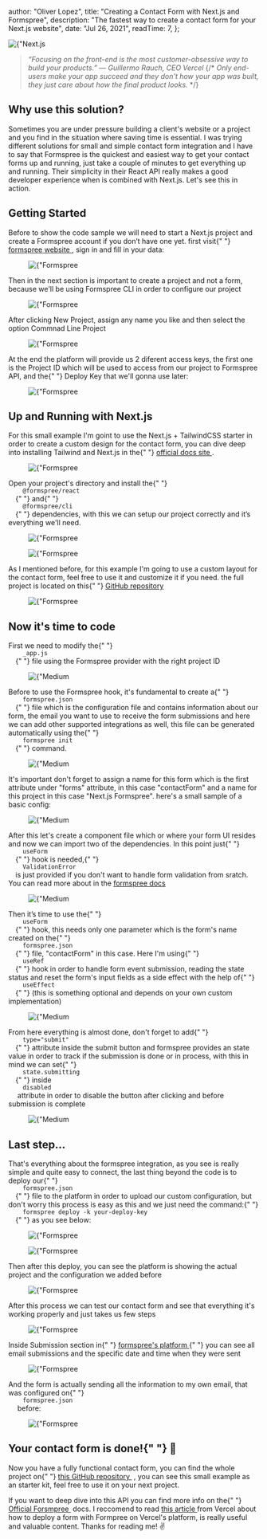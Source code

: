 
  author: "Oliver Lopez",
  title: "Creating a Contact Form with Next.js and Formspree",
  description:
    "The fastest way to create a contact form for your Next.js website",
  date: "Jul 26, 2021",
  readTime: 7,
};


<div>
  <Image
    src={
      "/static/images/blog_img/nextjs-and-formspree/next_formspree_banner.svg"
    }
    alt={"Next.js and Formspree"}
    layout="responsive"
    width={500}
    height={150}
  />
</div>

<blockquote className="base-text break-words text-md text-left leading-relaxed">
  <i>
    “Focusing on the front-end is the most customer-obsessive way to build your
    products.” — <span>Guillermo Rauch, CEO Vercel</span>
  </i>
  {/* <i>
    Only end-users make your app succeed and they don't how your app was built,
    they just care about how the final product looks.
  </i> */}
</blockquote>

<h2 className="mt-6 text-2xl font-bold">Why use this solution?</h2>

<p className="basic-text break-words text-md text-left leading-relaxed text-gray-700 dark:text-white">
  Sometimes you are under pressure building a client's website or a project and
  you find in the situation where saving time is essential. I was trying
  different solutions for small and simple contact form integration and I have
  to say that Formspree is the quickest and easiest way to get your contact
  forms up and running, just take a couple of minutes to get everything up and
  running. Their simplicity in their React API really makes a good developer
  experience when is combined with Next.js. Let's see this in action.
</p>

<h2 className="mt-6 text-2xl font-bold">Getting Started</h2>

<p className="basic-text break-words text-md text-left leading-relaxed text-gray-700 dark:text-white">
  Before to show the code sample we will need to start a Next.js project and
  create a Formspree account if you don’t have one yet. first visit{" "}
  <a
    className="text-blue-500 dark:text-blue-300"
    href="https://formspree.io/login"
  >
    formspree website
  </a>
  , sign in and fill in your data:
</p>

<figure className="md:px-5 md:mt-4 md:mb-5">
  <Image
    className="rounded-lg"
    src={"/static/images/blog_img/nextjs-and-formspree/platform_1.png"}
    alt={"Formspree sign up"}
    layout="responsive"
    width={700}
    height={375}
  />
</figure>

<p className="basic-text break-words text-md text-left leading-relaxed text-gray-700 dark:text-white">
  Then in the next section is important to create a project and not a form,
  because we'll be using Formspree CLI in order to configure our project
</p>

<figure className="md:px-5 md:mt-4 md:mb-5">
  <Image
    className="rounded-lg"
    src={"/static/images/blog_img/nextjs-and-formspree/platform_2.png"}
    alt={"Formspree create a project"}
    layout="responsive"
    width={700}
    height={375}
  />
</figure>

<p className="basic-text break-words text-md text-left leading-relaxed text-gray-700 dark:text-white">
  After clicking New Project, assign any name you like and then select the
  option <span className="font-bold">Commnad Line Project</span>
</p>

<figure className="md:px-5 md:mt-4 md:mb-5">
  <Image
    className="rounded-lg"
    src={"/static/images/blog_img/nextjs-and-formspree/platform_3.png"}
    alt={"Formspree sign up"}
    layout="responsive"
    width={400}
    height={450}
  />
</figure>

<p className="basic-text break-words text-md text-left leading-relaxed text-gray-700 dark:text-white">
  At the end the platform will provide us 2 diferent access keys, the first one
  is the <span className="font-bold">Project ID</span> which will be used to
  access from our project to Formspree API, and the{" "}
  <span className="font-bold">Deploy Key</span> that we'll gonna use later:
</p>

<figure className="md:px-5 md:mt-4 mb-5">
  <Image
    className="rounded-lg"
    src={"/static/images/blog_img/nextjs-and-formspree/platform_4.png"}
    alt={"Formspree sign up"}
    layout="responsive"
    width={900}
    height={210}
  />
</figure>

<h2 className="mt-6 text-2xl font-bold">Up and Running with Next.js</h2>

<p className="basic-text break-words text-md text-left leading-relaxed text-gray-700 dark:text-white">
  For this small example I'm goint to use the Next.js + TailwindCSS starter in
  order to create a custom design for the contact form, you can dive deep into
  installing Tailwind and Next.js in the{" "}
  <a
    className="text-blue-500 dark:text-blue-300"
    href="https://tailwindcss.com/docs/guides/nextjs"
  >
    official docs site
  </a>
  .
</p>

<figure className="md:px-5 md:mt-4 md:mb-5">
  <Image
    className="rounded-lg"
    src={"/static/images/blog_img/nextjs-and-formspree/cli_1.png"}
    alt={"Formspree sign up"}
    layout="responsive"
    width={900}
    height={110}
  />
</figure>

<p className="basic-text break-words text-md text-left leading-relaxed text-gray-700 dark:text-white">
  Open your project's directory and install the{" "}
  <code className="dark:text-black bg-gray-300 rounded-lg font-semibold px-2 py-1">
    @formspree/react
  </code>{" "}
  and{" "}
  <code className="dark:text-black bg-gray-300 rounded-lg font-semibold px-2 py-1">
    @formspree/cli
  </code>{" "}
  dependencies, with this we can setup our project correctly and it’s everything
  we'll need.
</p>

<figure className="md:px-5 md:mt-4 md:mb-5">
  <Image
    className="rounded-lg"
    src={"/static/images/blog_img/nextjs-and-formspree/cli_4.png"}
    alt={"Formspree sign up"}
    layout="responsive"
    width={900}
    height={100}
  />
</figure>

<figure className="md:px-5 mt-4 md:mb-5">
  <Image
    className="rounded-lg"
    src={"/static/images/blog_img/nextjs-and-formspree/cli_5.png"}
    alt={"Formspree sign up"}
    layout="responsive"
    width={900}
    height={100}
  />
</figure>

<p className="basic-text break-words text-md text-left leading-relaxed text-gray-700 dark:text-white">
  As I mentioned before, for this example I'm going to use a custom layout for
  the contact form, feel free to use it and customize it if you need. the full
  project is located on this{" "}
  <a
    className="text-blue-500 dark:text-blue-300"
    href="https://github.com/oliverloops/Next-Formspree"
  >
    GitHub repository
  </a>
</p>

<figure className="md:px-5 mt-4 md:mb-5">
  <Image
    className="rounded-lg"
    src={"/static/images/blog_img/nextjs-and-formspree/form_layout.png"}
    alt={"Formspree sign up"}
    layout="responsive"
    width={900}
    height={900}
  />
</figure>

<h2 className="mt-6 text-2xl font-bold">Now it's time to code</h2>

<p className="basic-text break-words text-md text-left leading-relaxed text-gray-700 dark:text-white">
  First we need to modify the{" "}
  <code className="dark:text-black bg-gray-300 rounded-lg font-semibold px-2 py-1">
    _app.js
  </code>{" "}
  file using the Formspree provider with the right project ID
</p>

<figure className="md:px-5 md:mt-4 md:mb-5">
  <Image
    className="rounded-lg"
    src={"/static/images/blog_img/nextjs-and-formspree/code_1.png"}
    alt={"Medium Skeleton"}
    layout="responsive"
    width={650}
    height={400}
  />
</figure>

<p className="basic-text break-words text-md text-left leading-relaxed text-gray-700 dark:text-white">
  Before to use the Formspree hook, it's fundamental to create a{" "}
  <code className="dark:text-black bg-gray-300 rounded-lg font-semibold px-2 py-1">
    formspree.json
  </code>{" "}
  file which is the configuration file and contains information about our form,
  the email you want to use to receive the form submissions and here we can add
  other supported integrations as well, this file can be generated automatically
  using the{" "}
  <code className="dark:text-black bg-gray-300 rounded-lg px-2 py-1">
    formspree init
  </code>{" "}
  command.
</p>

<figure className="md:px-5 md:mt-4 md:mb-5">
  <Image
    className="rounded-lg"
    src={"/static/images/blog_img/nextjs-and-formspree/cli_6.png"}
    alt={"Medium Skeleton"}
    layout="responsive"
    width={900}
    height={100}
  />
</figure>

<p className="basic-text break-words text-md text-left leading-relaxed text-gray-700 dark:text-white">
  It's important don't forget to assign a name for this form which is the first
  attribute under "forms" attribute, in this case "contactForm" and a name for
  this project in this case "Next.js Formspree". here's a small sample of a
  basic config:
</p>

<figure className="md:px-5 mt-4 md:mb-5">
  <Image
    className="rounded-lg"
    src={"/static/images/blog_img/nextjs-and-formspree/code_2.png"}
    alt={"Medium Skeleton"}
    layout="responsive"
    width={650}
    height={400}
  />
</figure>

<p className="basic-text break-words text-md text-left leading-relaxed text-gray-700 dark:text-white">
  After this let's create a component file which or where your form UI resides
  and now we can import two of the dependencies. In this point just{" "}
  <code className="dark:text-black bg-gray-300 rounded-lg px-2 py-1">
    useForm
  </code>{" "}
  hook is needed,{" "}
  <code className="dark:text-black bg-gray-300 rounded-lg px-2 py-1">
    ValidationError
  </code>
  is just provided if you don't want to handle form validation from sratch. You can
  read more about in the <a
    className="text-blue-500 dark:text-blue-300"
    href="https://help.formspree.io/hc/en-us/articles/360055613373-The-Formspree-React-library#validation"
  >
    formspree docs
  </a>
</p>

<figure className="md:px-5 md:mt-4 md:mb-5">
  <Image
    className="rounded-lg"
    src={"/static/images/blog_img/nextjs-and-formspree/code_3.png"}
    alt={"Medium Skeleton"}
    layout="responsive"
    width={700}
    height={270}
  />
</figure>

<p className="basic-text break-words text-md text-left leading-relaxed text-gray-700 dark:text-white">
  Then it’s time to use the{" "}
  <code className="dark:text-black bg-gray-300 rounded-lg px-2 py-1">
    useForm
  </code>{" "}
  hook, this needs only one parameter which is the form's name created on the{" "}
  <code className="dark:text-black bg-gray-300 rounded-lg font-semibold px-2 py-1">
    formspree.json
  </code>{" "}
  file, "contactForm" in this case. Here I'm using{" "}
  <code className="dark:text-black bg-gray-300 rounded-lg px-2 py-1">
    useRef
  </code>{" "}
  hook in order to handle form event submission, reading the state status and
  reset the form's input fields as a side effect with the help of{" "}
  <code className="dark:text-black bg-gray-300 rounded-lg px-2 py-1">
    useEffect
  </code>{" "}
  (this is something optional and depends on your own custom implementation)
</p>

<figure className="md:px-5 md:mt-4 md:mb-5">
  <Image
    className="rounded-lg"
    src={"/static/images/blog_img/nextjs-and-formspree/code_4.png"}
    alt={"Medium Skeleton"}
    layout="responsive"
    width={700}
    height={500}
  />
</figure>

<p className="basic-text break-words text-md text-left leading-relaxed text-gray-700 dark:text-white">
  From here everything is almost done, don't forget to add{" "}
  <code className="dark:text-black bg-gray-300 rounded-lg px-2 py-1">
    type="submit"
  </code>{" "}
  attribute inside the submit button and formspree provides an state value in
  order to track if the submission is done or in process, with this in mind we
  can set{" "}
  <code className="dark:text-black bg-gray-300 rounded-lg px-2 py-1">
    state.submitting
  </code>{" "}
  inside
  <code className="dark:text-black bg-gray-300 rounded-lg px-2 py-1">
    disabled
  </code> attribute in order to disable the button after clicking and before submission
  is complete
</p>

<figure className="md:px-5 md:mt-4 mb-5">
  <Image
    className="rounded-lg"
    src={"/static/images/blog_img/nextjs-and-formspree/code_5.png"}
    alt={"Medium Skeleton"}
    layout="responsive"
    width={700}
    height={285}
  />
</figure>

<h2 className="mt-6 text-2xl font-bold">Last step...</h2>

<p className="basic-text break-words text-md text-left leading-relaxed text-gray-700 dark:text-white">
  That's everything about the formspree integration, as you see is really simple
  and quite easy to connect, the last thing beyond the code is to deploy our{" "}
  <code className="dark:text-black bg-gray-300 font-semibold rounded-lg px-2 py-1">
    formspree.json
  </code>{" "}
  file to the platform in order to upload our custom configuration, but don't
  worry this process is easy as this and we just need the command:{" "}
  <code className="dark:text-black bg-gray-300 rounded-lg px-2 py-1">
    formspree deploy -k your-deploy-key
  </code>{" "}
  as you see below:
</p>

<figure className="md:px-5 md:mt-4 md:mb-5">
  <Image
    className="rounded-lg"
    src={"/static/images/blog_img/nextjs-and-formspree/cli_2.png"}
    alt={"Formspree sign up"}
    layout="responsive"
    width={900}
    height={100}
  />
</figure>

<figure className="md:px-5 mt-4 md:mb-5">
  <Image
    className="rounded-lg"
    src={"/static/images/blog_img/nextjs-and-formspree/cli_3.png"}
    alt={"Formspree sign up"}
    layout="responsive"
    width={900}
    height={180}
  />
</figure>

<p className="basic-text break-words text-md text-left leading-relaxed text-gray-700 dark:text-white">
  Then after this deploy, you can see the platform is showing the actual project
  and the configuration we added before
</p>

<figure className="md:px-5 md:mt-4 md:mb-5">
  <Image
    className="rounded-lg"
    src={"/static/images/blog_img/nextjs-and-formspree/platform_5.png"}
    alt={"Formspree sign up"}
    layout="responsive"
    width={900}
    height={150}
  />
</figure>

<p className="basic-text break-words text-md text-left leading-relaxed text-gray-700 dark:text-white">
  After this process we can test our contact form and see that everything it's
  working properly and just takes us few steps
</p>

<figure className="md:px-5 md:mt-4 md:mb-5">
  <Image
    className="rounded-lg"
    src={"/static/images/blog_img/nextjs-and-formspree/form_example.gif"}
    alt={"Formspree sign up"}
    layout="responsive"
    width={900}
    height={900}
  />
</figure>

<p className="basic-text break-words text-md text-left leading-relaxed text-gray-700 dark:text-white">
  Inside Submission section in{" "}
  <a className="text-blue-500 dark:text-blue-300" href="https://forsmpree.io">
    formspree's platform
  </a>{" "}
  you can see all email submissions and the specific date and time when they
  were sent
</p>

<figure className="md:px-5 md:mt-4 md:mb-5">
  <Image
    className="rounded-lg"
    src={"/static/images/blog_img/nextjs-and-formspree/platform_6.png"}
    alt={"Formspree sign up"}
    layout="responsive"
    width={900}
    height={300}
  />
</figure>

<p className="basic-text break-words text-md text-left leading-relaxed text-gray-700 dark:text-white">
  And the form is actually sending all the information to my own email, that was
  configured on{" "}
  <code className="dark:text-black bg-gray-300 font-semibold rounded-lg px-2 py-1">
    formspree.json
  </code>
  &nbsp;before:
</p>

<figure className="md:px-5 md:mt-4 md:mb-5">
  <Image
    className="rounded-lg"
    src={"/static/images/blog_img/nextjs-and-formspree/email-submision.png"}
    alt={"Formspree sign up"}
    layout="responsive"
    width={900}
    height={600}
  />
</figure>

<h2 className="mt-6 text-2xl font-bold">
  Your contact form is done!{" "}
  <span role="img" aria-label="party">
    🎉
  </span>
</h2>

<p className="basic-text break-words text-md text-left leading-relaxed text-gray-700 dark:text-white">
  Now you have a fully functional contact form, you can find the whole project
  on{" "}
  <a
    className="text-blue-500 dark:text-blue-300"
    href="https://github.com/oliverloops/Next-Formspree"
  >
    this GitHub repository
  </a>
  &nbsp;, you can see this small example as an starter kit, feel free to use it on
  your next project.
</p>

<p className="basic-text break-words text-md text-left leading-relaxed text-gray-700 dark:text-white mt-4">
  If you want to deep dive into this API you can find more info on the{" "}
  <a
    className="text-blue-500 dark:text-blue-300"
    href="https://help.formspree.io/hc/en-us"
  >
    Official Forsmpree
  </a>
  &nbsp;docs. I reccomend to read <a
    className="text-blue-500 dark:text-blue-300"
    href="https://vercel.com/guides/deploying-react-forms-using-formspree-with-vercel"
  >
    this article
  </a> from Vercel about how to deploy a form with Formpree on Vercel's platform,
  is really useful and valuable content. Thanks for reading me! <span
    role="img"
    aria-label="victory hand"
  >
    ✌️
  </span>
</p>
